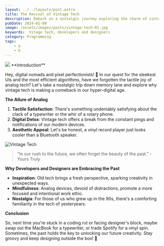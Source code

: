 ```yaml
---
layout: ../../layouts/post.astro
title: The Revival of Vintage Tech
description: Embark on a nostalgic journey exploring the charm of vintage tech and its unexpected resurgence among modern developers and designers.
pubDate: 2024-01-08
image: /assets/images/posts/vintage-tech-01.jpg
keywords:  Vitage tech, developers and designers
category: Programming
tags: 
    - a
    - b
---
```

<img src={frontmatter.image}/>
**Introduction**

Hey, digital nomads and pixel perfectionists! 🌌 In our quest for the sleekest UIs and the most efficient algorithms, have we forgotten the tactile joy of analog tech? Let's take a nostalgic trip down memory lane and explore why vintage tech is making a comeback in our hyper-digital age.

**The Allure of Analog**

1. **Tactile Satisfaction**: There's something undeniably satisfying about the clack of a typewriter or the whir of a rotary phone.
2. **Digital Detox**: Vintage tech offers a break from the constant pings and notifications of our modern devices.
3. **Aesthetic Appeal**: Let's be honest, a vinyl record player just looks cooler than a Bluetooth speaker.

![Vintage Tech](/assets/images/posts/vintage-tech-02.jpg)

> "In our rush to the future, we often forget the beauty of the past." - Yours Truly

**Why Developers and Designers are Embracing the Past**

- **Inspiration**: Old tech brings a fresh perspective, sparking creativity in unexpected ways.
- **Mindfulness**: Analog devices, devoid of distractions, promote a more focused and intentional work ethic.
- **Nostalgia**: For those of us who grew up in the 90s, there's a comforting familiarity in the tech of yesteryears.

**Conclusion**

So, next time you're stuck in a coding rut or facing designer's block, maybe swap out the MacBook for a typewriter, or trade Spotify for a vinyl spin. Sometimes, the past holds the key to unlocking our future creativity. Stay groovy and keep designing outside the box! 🚀